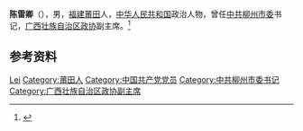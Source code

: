 '''陈雷卿'''（{{bd|1935年|8月|}}），男，[[福建|福建]][[莆田|莆田]]人，[[中华人民共和国|中华人民共和国]]政治人物，曾任[[中共柳州市委|中共柳州市委]]书记，[[广西壮族自治区政协|广西壮族自治区政协]]副主席。<ref>{{Cite book|title=中华人民共和国职官志|author=何虎生, 李耀东, 向常福主编|publisher=中国社会出版社|year=2003|isbn=9787800883934|location=北京|pages=}}</ref>

== 参考资料 ==
{{reflist}}

{{中国人物小作品}}
{{中华人民共和国柳州市正职领导人}}

{{Authority control}}
{{DEFAULTSORT:Chen陈}}
[[Category:陈姓|Lei]]
[[Category:莆田人|Category:莆田人]]
[[Category:中国共产党党员|Category:中国共产党党员]]
[[Category:中共柳州市委书记|Category:中共柳州市委书记]]
[[Category:广西壮族自治区政协副主席|Category:广西壮族自治区政协副主席]]